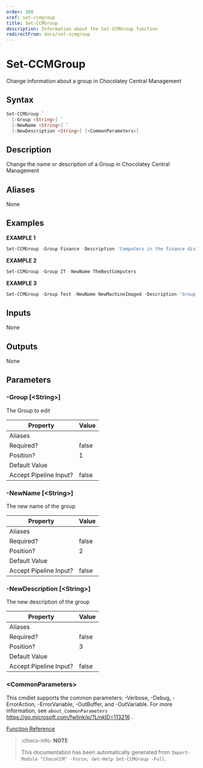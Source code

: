 ```yaml
---
order: 300
xref: set-ccmgroup
title: Set-CCMGroup
description: Information about the Set-CCMGroup function
redirectFrom: docs/set-ccmgroup
---
```


# Set-CCMGroup

<!-- This documentation is automatically generated from /Set-CCMGroup.ps1 using GenerateDocs.ps1. Contributions are welcome at the original location(s). -->

Change information about a group in Chocolatey Central Management

## Syntax

~~~powershell
Set-CCMGroup `
  [-Group <String>] `
  [-NewName <String>] `
  [-NewDescription <String>] [<CommonParameters>]
~~~

## Description

Change the name or description of a Group in Chocolatey Central Management


## Aliases

None

## Examples

 **EXAMPLE 1**

~~~powershell
Set-CCMGroup -Group Finance -Description 'Computers in the finance division'

~~~

**EXAMPLE 2**

~~~powershell
Set-CCMGroup -Group IT -NewName TheBestComputers

~~~

**EXAMPLE 3**

~~~powershell
Set-CCMGroup -Group Test -NewName NewMachineImaged -Description 'Group for freshly imaged machines needing a baseline package pushed to them'

~~~

## Inputs

None

## Outputs

None

## Parameters

###  -Group [&lt;String&gt;]
The Group to edit

Property               | Value
---------------------- | -----
Aliases                |
Required?              | false
Position?              | 1
Default Value          |
Accept Pipeline Input? | false

###  -NewName [&lt;String&gt;]
The new name of the group

Property               | Value
---------------------- | -----
Aliases                |
Required?              | false
Position?              | 2
Default Value          |
Accept Pipeline Input? | false

###  -NewDescription [&lt;String&gt;]
The new description of the group

Property               | Value
---------------------- | -----
Aliases                |
Required?              | false
Position?              | 3
Default Value          |
Accept Pipeline Input? | false

### &lt;CommonParameters&gt;

This cmdlet supports the common parameters: -Verbose, -Debug, -ErrorAction, -ErrorVariable, -OutBuffer, and -OutVariable. For more information, see `about_CommonParameters` https://go.microsoft.com/fwlink/p/?LinkID=113216 .



[Function Reference](xref:chococcm-functions)

> :choco-info: **NOTE**
>
> This documentation has been automatically generated from `Import-Module "ChocoCCM" -Force; Get-Help Set-CCMGroup -Full`.
